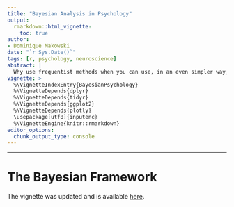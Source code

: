 ```yaml
---
title: "Bayesian Analysis in Psychology"
output: 
  rmarkdown::html_vignette:
    toc: true
author: 
- Dominique Makowski
date: "`r Sys.Date()`"
tags: [r, psychology, neuroscience]
abstract: |
  Why use frequentist methods when you can use, in an even simpler way, the Bayesian framework? Throughout this tutorial, we will explore many of the analyses you might want to do with your data.
vignette: >
  %\VignetteIndexEntry{BayesianPsychology}
  %\VignetteDepends{dplyr}
  %\VignetteDepends{tidyr}
  %\VignetteDepends{ggplot2}
  %\VignetteDepends{plotly}
  \usepackage[utf8]{inputenc}
  %\VignetteEngine{knitr::rmarkdown}
editor_options: 
  chunk_output_type: console
---
```




------

<!-- ```{r, echo=FALSE, message=FALSE, warning=FALSE} -->
<!-- library(knitr) -->
<!-- library(rstanarm) -->
<!-- library(emmeans) -->
<!-- library(dplyr) -->
<!-- library(tidyr) -->
<!-- library(ggplot2) -->
<!-- library(psycho) -->
<!-- options(mc.cores=1) -->
<!-- ``` -->




# The Bayesian Framework

The vignette was updated and is available [here](https://easystats.github.io/bayestestR/articles/bayestestR.html).
